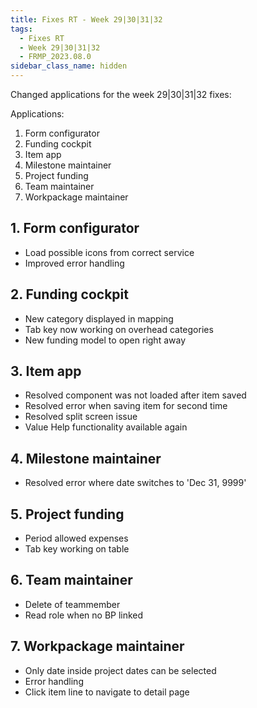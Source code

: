 ```yaml
---
title: Fixes RT - Week 29|30|31|32
tags:
  - Fixes RT
  - Week 29|30|31|32
  - FRMP_2023.08.0
sidebar_class_name: hidden
---
```


Changed applications for the week 29|30|31|32 fixes:

Applications:

1. Form configurator
2. Funding cockpit
3. Item app
4. Milestone maintainer
5. Project funding
6. Team maintainer
7. Workpackage maintainer

## 1. Form configurator

- Load possible icons from correct service
- Improved error handling

## 2. Funding cockpit

- New category displayed in mapping
- Tab key now working on overhead categories
- New funding model to open right away

## 3. Item app

- Resolved component was not loaded after item saved
- Resolved error when saving item for second time
- Resolved split screen issue
- Value Help functionality available again

## 4. Milestone maintainer

- Resolved error where date switches to 'Dec 31, 9999'

## 5. Project funding

- Period allowed expenses
- Tab key working on table

## 6. Team maintainer

- Delete of teammember
- Read role when no BP linked

## 7. Workpackage maintainer

- Only date inside project dates can be selected
- Error handling
- Click item line to navigate to detail page
